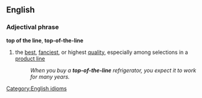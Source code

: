 ==English==
===Adjectival phrase===
[[Category:English idioms]]
'''top of the line''', '''top-of-the-line'''
#the [[best]], [[fanciest]], or highest [[quality]], especially among selections in a [[product line]]
#:''When you buy a '''top-of-the-line''' refrigerator, you expect it to work for many years.''